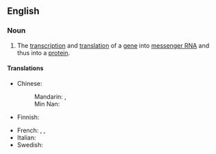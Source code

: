 ==English==
{{wikipedia}}

===Noun===
{{en-noun}}

# {{lb|en|genetics}} The [[transcription]] and [[translation]] of a [[gene]] into [[messenger RNA]] and thus into a [[protein]].

====Translations====
{{trans-top|transcription and translation of a gene into messenger RNA}}
* Chinese:
*: Mandarin: {{t+|cmn|基因表達}}, {{t+|cmn|基因表达|tr=jjyīn biǎodá}}
*: Min Nan: {{t|nan|遺傳子表達|tr=ûi-thoân-chú piáu-ta̍t|sc=Hani}}
* Finnish: {{t|fi|geeniekspressio}}
{{trans-mid}}
* French: {{t|fr|expression génique|f}}, {{t|fr|expression génétique|f}}, {{t|fr|[[expression]] [[des]] [[gènes]]|f}}
* Italian: {{t|it|espressione genica|f}}
* Swedish: {{t+|sv|genuttryck}}
{{trans-bottom}}